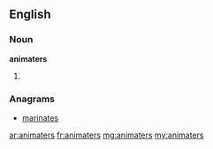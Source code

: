 ==English==

===Noun===
'''animaters'''

# {{plural of|animater}}

===Anagrams===
* [[marinates#English|marinates]]

[[ar:animaters]]
[[fr:animaters]]
[[mg:animaters]]
[[my:animaters]]